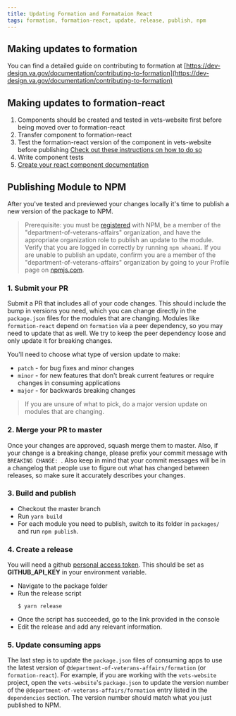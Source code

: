 ```yaml
---
title: Updating Formation and Formataion React
tags: formation, formation-react, update, release, publish, npm
---
```


## Making updates to formation
You can find a detailed guide on contributing to formation at [https://dev-design.va.gov/documentation/contributing-to-formation](https://dev-design.va.gov/documentation/contributing-to-formation)

## Making updates to formation-react
1. Components should be created and tested in vets-website first before being moved over to formation-react
2. Transfer component to formation-react
3. Test the formation-react version of the component in vets-website before publishing [Check out these instructions on how to do so](/previewing-changes)
4. Write component tests
5. [Create your react component documentation](/documentation-guide/doc-page)

## Publishing Module to NPM

After you've tested and previewed your changes locally it's time to publish a new version of the package to NPM.

> Prerequisite: you must be [registered](https://docs.npmjs.com/getting-started/publishing-npm-packages) with NPM, be a member of the "department-of-veterans-affairs" organization, and have the appropriate organization role to publish an update to the module. Verify that you are logged in correctly by running `npm whoami`. If you are unable to publish an update, confirm you are a member of the "department-of-veterans-affairs" organization by going to your Profile page on [npmjs.com](https://www.npmjs.com).

### 1. Submit your PR

Submit a PR that includes all of your code changes. This should include the bump in versions you need, which you can change directly in the `package.json` files for the modules that are changing. Modules like `formation-react` depend on `formation` via a peer dependency, so you may need to update that as well. We try to keep the peer dependency loose and only update it for breaking changes.

You'll need to choose what type of version update to make:

- `patch` - for bug fixes and minor changes
- `minor` - for new features that don't break current features or require changes in consuming applications
- `major` - for backwards breaking changes

> If you are unsure of what to pick, do a major version update on modules that are changing.

### 2. Merge your PR to master

Once your changes are approved, squash merge them to master. Also, if your change is a breaking change, please prefix your commit message with `BREAKING CHANGE: `. Also keep in mind that your commit messages will be in a changelog that people use to figure out what has changed between releases, so make sure it accurately describes your changes.

### 3. Build and publish

* Checkout the master branch
* Run `yarn build`
* For each module you need to publish, switch to its folder in `packages/` and run `npm publish`.

### 4. Create a release
You will need a github [personal access token](https://help.github.com/en/articles/creating-a-personal-access-token-for-the-command-line).
This should be set as **GITHUB_API_KEY** in your environment variable.
- Navigate to the package folder
- Run the release script
    ```
    $ yarn release
    ```
- Once the script has succeeded, go to the link provided in the console
- Edit the release and add any relevant information.

### 5. Update consuming apps

The last step is to update the `package.json` files of consuming apps to use the latest version of `@department-of-veterans-affairs/formation` (or `formation-react`). For example, if you are working with the `vets-website` project, open the `vets-website`'s `package.json` to update the version number of the `@department-of-veterans-affairs/formation` entry listed in the `dependencies` section. The version number should match what you just published to NPM.
